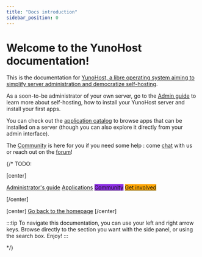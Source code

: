 ```yaml
---
title: "Docs introduction"
sidebar_position: 0
---
```


# Welcome to the YunoHost documentation!

This is the documentation for [YunoHost, a libre operating system aiming to simplify server administration and democratize self-hosting](/overview/what_is_yunohost).

As a soon-to-be administrator of your own server, go to the [Admin guide](/category/administration-guide) to learn more about self-hosting, how to install your YunoHost server and install your first apps.

You can check out the [application catalog](https://apps.yunohost.org) to browse apps that can be installed on a server (though you can also explore it directly from your admin interface).

The [Community](/category/community) is here for you if you need some help : come [chat](/community/chat_rooms) with us or reach out on the [forum](/community/forum)!

{/*
TODO:

[center]

<a href="/admindoc" class="btn btn-lg btn-primary inline"><i class="fa fa-cogs"></i> Administrator's guide</a>
<a href="/apps" class="btn btn-lg btn-success inline"><i class="fa fa-cubes"></i> Applications</a>
<a href="/community" class="btn btn-lg btn-primary" style="background: blueviolet;border-color: blueviolet;"><i class="fa fa-users"></i> Community</a>
<a href="/contribute" style="background: orange; border-color: orange;" class="btn btn-lg btn-error"><i class="fa fa-heart"></i> Get involved</a>

[/center]

[center]
<a href="https://yunohost.org/" class="btn btn-lg inline"><i class="fa fa-fw fa-arrow-left"></i> Go back to the homepage</a>
[/center]

:::tip
To navigate this documentation, you can use your left and right arrow keys. Browse directly to the section you want with the <FAIcon icon="fa-bars"/> side panel, or using the <FAIcon icon="fa-search"/> search box. Enjoy!
:::

*/}
